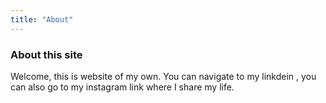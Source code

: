 ```yaml
---
title: "About"
---
```


### About this site

Welcome, this is website of my own.  You can navigate to my linkdein , you can also go to my instagram link where I share my life.  